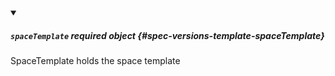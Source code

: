 


<details className="config-field" data-expandable="true" open>
<summary>

##### `spaceTemplate` <span className="config-field-required" data-required="false">required</span> <span className="config-field-type">object</span> <span className="config-field-default"></span> <span className="config-field-enum"></span> {#spec-versions-template-spaceTemplate}

SpaceTemplate holds the space template

</summary>

<PartialSpaceTemplatereference />


</details>
